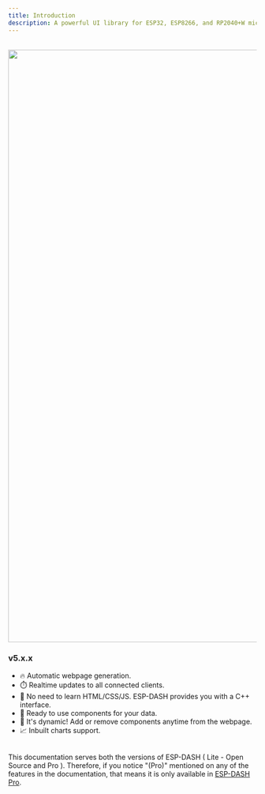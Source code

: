 ```yaml
---
title: Introduction
description: A powerful UI library for ESP32, ESP8266, and RP2040+W microcontrollers that enables you to create real-time, dynamic web dashboards with built-in components and charts - all without writing HTML, CSS, or JavaScript.
---
```



<br/>
<img src="/img/feature.png" width="1200px" />
<br/>


### v5.x.x

- 🔥 Automatic webpage generation.
- ⏱️ Realtime updates to all connected clients.
- 🎷 No need to learn HTML/CSS/JS. ESP-DASH provides you with a C++ interface.
- 🛫 Ready to use components for your data.
- 🏀 It's dynamic! Add or remove components anytime from the webpage.
- 📈 Inbuilt charts support.

<br/>

<Callout emoji="🚀">
This documentation serves both the versions of ESP-DASH ( Lite - Open Source and Pro ). Therefore, if you notice "(Pro)" mentioned on any of the features in the documentation, that means it is only available in <a href="https://espdash.pro">ESP-DASH Pro</a>.
</Callout>